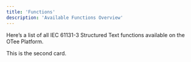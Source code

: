 ```yaml
---
title: 'Functions'
description: 'Available Functions Overview'
---
```


Here’s a list of all IEC 61131-3 Structured Text functions available on the OTee Platform.

<Columns cols={2}>
  <Card
  title="Arithmetic Functions"
  icon="link"
  href="https://oteeio.atlassian.net/wiki/external/ODlhYzgzMmIwZjZjNGE4YmIzNTY3MTVjMzdkNmMzZTk"
  arrow="true"
>
</Card>
  <Card title="Second card" icon="panel-right-close">
    This is the second card.
  </Card>
</Columns>